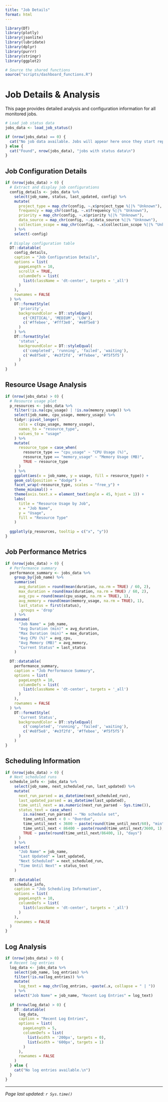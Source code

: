 ```yaml
---
title: "Job Details"
format: html
---
```


```r
library(DT)
library(plotly)
library(jsonlite)
library(lubridate)
library(dplyr)
library(purrr)
library(stringr)
library(ggplot2)

# Source the shared functions
source("scripts/dashboard_functions.R")
```

# Job Details & Analysis

This page provides detailed analysis and configuration information for all monitored jobs.

```r
# Load job status data
jobs_data <- load_job_status()

if (nrow(jobs_data) == 0) {
  cat("No job data available. Jobs will appear here once they start reporting status.\n")
} else {
  cat("Found", nrow(jobs_data), "jobs with status data\n")
}
```

## Job Configuration Details

```r
if (nrow(jobs_data) > 0) {
  # Extract and display job configurations
  config_details <- jobs_data %>%
    select(job_name, status, last_updated, config) %>%
    mutate(
      project_type = map_chr(config, ~.x$project_type %||% "Unknown"),
      frequency = map_chr(config, ~.x$frequency %||% "Unknown"),
      priority = map_chr(config, ~.x$priority %||% "Unknown"),
      data_source = map_chr(config, ~.x$data_source %||% "Unknown"),
      collection_scope = map_chr(config, ~.x$collection_scope %||% "Unknown")
    ) %>%
    select(-config)
  
  # Display configuration table
  DT::datatable(
    config_details,
    caption = "Job Configuration Details",
    options = list(
      pageLength = 10,
      scrollX = TRUE,
      columnDefs = list(
        list(className = 'dt-center', targets = '_all')
      )
    ),
    rownames = FALSE
  ) %>%
    DT::formatStyle(
      'priority',
      backgroundColor = DT::styleEqual(
        c('CRITICAL', 'MEDIUM', 'LOW'),
        c('#ffebee', '#fff3e0', '#e8f5e8')
      )
    ) %>%
    DT::formatStyle(
      'status',
      backgroundColor = DT::styleEqual(
        c('completed', 'running', 'failed', 'waiting'),
        c('#e8f5e8', '#e3f2fd', '#ffebee', '#f5f5f5')
      )
    )
}
```

## Resource Usage Analysis

```r
if (nrow(jobs_data) > 0) {
  # Resource usage plot
  p_resources <- jobs_data %>%
    filter(!is.na(cpu_usage) | !is.na(memory_usage)) %>%
    select(job_name, cpu_usage, memory_usage) %>%
    tidyr::pivot_longer(
      cols = c(cpu_usage, memory_usage),
      names_to = "resource_type",
      values_to = "usage"
    ) %>%
    mutate(
      resource_type = case_when(
        resource_type == "cpu_usage" ~ "CPU Usage (%)",
        resource_type == "memory_usage" ~ "Memory Usage (MB)",
        TRUE ~ resource_type
      )
    ) %>%
    ggplot(aes(x = job_name, y = usage, fill = resource_type)) +
    geom_col(position = "dodge") +
    facet_wrap(~resource_type, scales = "free_y") +
    theme_minimal() +
    theme(axis.text.x = element_text(angle = 45, hjust = 1)) +
    labs(
      title = "Resource Usage by Job",
      x = "Job Name",
      y = "Usage",
      fill = "Resource Type"
    )
  
  ggplotly(p_resources, tooltip = c("x", "y"))
}
```

## Job Performance Metrics

```r
if (nrow(jobs_data) > 0) {
  # Performance summary
  performance_summary <- jobs_data %>%
    group_by(job_name) %>%
    summarise(
      avg_duration = round(mean(duration, na.rm = TRUE) / 60, 2),
      max_duration = round(max(duration, na.rm = TRUE) / 60, 2),
      avg_cpu = round(mean(cpu_usage, na.rm = TRUE), 1),
      avg_memory = round(mean(memory_usage, na.rm = TRUE), 1),
      last_status = first(status),
      .groups = 'drop'
    ) %>%
    rename(
      "Job Name" = job_name,
      "Avg Duration (min)" = avg_duration,
      "Max Duration (min)" = max_duration,
      "Avg CPU (%)" = avg_cpu,
      "Avg Memory (MB)" = avg_memory,
      "Current Status" = last_status
    )
  
  DT::datatable(
    performance_summary,
    caption = "Job Performance Summary",
    options = list(
      pageLength = 10,
      columnDefs = list(
        list(className = 'dt-center', targets = '_all')
      )
    ),
    rownames = FALSE
  ) %>%
    DT::formatStyle(
      'Current Status',
      backgroundColor = DT::styleEqual(
        c('completed', 'running', 'failed', 'waiting'),
        c('#e8f5e8', '#e3f2fd', '#ffebee', '#f5f5f5')
      )
    )
}
```

## Scheduling Information

```r
if (nrow(jobs_data) > 0) {
  # Next scheduled runs
  schedule_info <- jobs_data %>%
    select(job_name, next_scheduled_run, last_updated) %>%
    mutate(
      next_run_parsed = as_datetime(next_scheduled_run),
      last_updated_parsed = as_datetime(last_updated),
      time_until_next = as.numeric(next_run_parsed - Sys.time()),
      status_text = case_when(
        is.na(next_run_parsed) ~ "No schedule set",
        time_until_next < 0 ~ "Overdue",
        time_until_next < 3600 ~ paste(round(time_until_next/60), "min"),
        time_until_next < 86400 ~ paste(round(time_until_next/3600, 1), "hrs"),
        TRUE ~ paste(round(time_until_next/86400, 1), "days")
      )
    ) %>%
    select(
      "Job Name" = job_name,
      "Last Updated" = last_updated,
      "Next Scheduled" = next_scheduled_run,
      "Time Until Next" = status_text
    )
  
  DT::datatable(
    schedule_info,
    caption = "Job Scheduling Information",
    options = list(
      pageLength = 10,
      columnDefs = list(
        list(className = 'dt-center', targets = '_all')
      )
    ),
    rownames = FALSE
  )
}
```

## Log Analysis

```r
if (nrow(jobs_data) > 0) {
  # Recent log entries
  log_data <- jobs_data %>%
    select(job_name, log_entries) %>%
    filter(!is.na(log_entries)) %>%
    mutate(
      log_text = map_chr(log_entries, ~paste(.x, collapse = " | "))
    ) %>%
    select("Job Name" = job_name, "Recent Log Entries" = log_text)
  
  if (nrow(log_data) > 0) {
    DT::datatable(
      log_data,
      caption = "Recent Log Entries",
      options = list(
        pageLength = 5,
        columnDefs = list(
          list(width = '200px', targets = 0),
          list(width = '600px', targets = 1)
        )
      ),
      rownames = FALSE
    )
  } else {
    cat("No log entries available.\n")
  }
}
```

---

*Page last updated: `r Sys.time()`*
